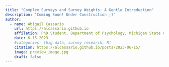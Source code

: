 ```yaml
--- 
title: "Complex Surveys and Survey Weights: A Gentle Introduction"
description: "Coming Soon! Under Construction ;)"
author:
  - name: Abigail Cassario 
    url: https://alcassario.github.io
    affilation: PhD Student, Department of Psychology, Michigan State University 
    date: 6-15-2023
    #categories: [big data, survey research, R]
    citation: https://alcassario.github.io/posts/2023-06-15/
    image: preview_image.jpg
    draft: false
---
```


